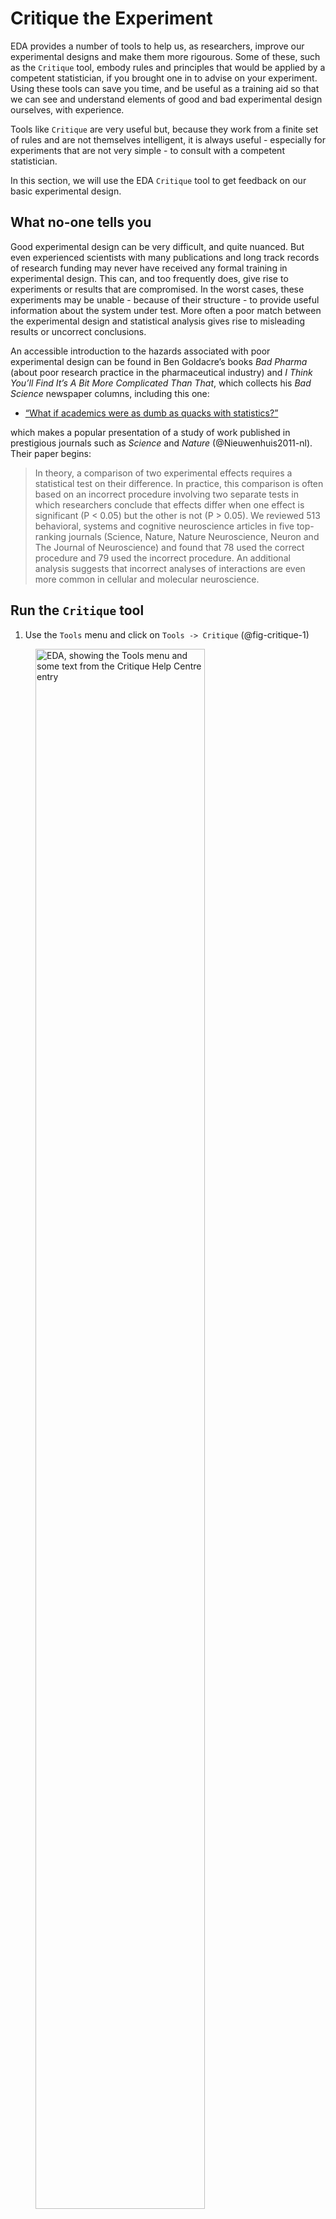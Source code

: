 # Critique the Experiment {#sec-critique-1}

EDA provides a number of tools to help us, as researchers, improve our experimental designs and make them more rigourous. Some of these, such as the `Critique` tool, embody rules and principles that would be applied by a competent statistician, if you brought one in to advise on your experiment. Using these tools can save you time, and be useful as a training aid so that we can see and understand elements of good and bad experimental design ourselves, with experience.

::: {.callout-warning}
Tools like `Critique` are very useful but, because they work from a finite set of rules and are not themselves intelligent, it is always useful - especially for experiments that are not very simple - to consult with a competent statistician.
:::

In this section, we will use the EDA `Critique` tool to get feedback on our basic experimental design.

::: {.callout-note collapse="true"}
## What no-one tells you

Good experimental design can be very difficult, and quite nuanced. But even experienced scientists with many publications and long track records of research funding may never have received any formal training in experimental design. This can, and too frequently does, give rise to experiments or results that are compromised. In the worst cases, these experiments may be unable - because of their structure - to provide useful information about the system under test. More often a poor match between the experimental design and statistical analysis gives rise to misleading results or uncorrect conclusions.

An accessible introduction to the hazards associated with poor experimental design can be found in Ben Goldacre's books _Bad Pharma_ (about poor research practice in the pharmaceutical industry) and _I Think You'll Find It's A Bit More Complicated Than That_, which collects his _Bad Science_ newspaper columns, including this one:

- ["What if academics were as dumb as quacks with statistics?"](https://www.badscience.net/2011/10/what-if-academics-were-as-dumb-as-quacks-with-statistics/)

which makes a popular presentation of a study of work published in prestigious journals such as _Science_ and _Nature_ (@Nieuwenhuis2011-nl). Their paper begins:

> In theory, a comparison of two experimental effects requires a statistical test on their difference. In practice, this comparison is often based on an incorrect procedure involving two separate tests in which researchers conclude that effects differ when one effect is significant (P < 0.05) but the other is not (P > 0.05). We reviewed 513 behavioral, systems and cognitive neuroscience articles in five top-ranking journals (Science, Nature, Nature Neuroscience, Neuron and The Journal of Neuroscience) and found that 78 used the correct procedure and 79 used the incorrect procedure. An additional analysis suggests that incorrect analyses of interactions are even more common in cellular and molecular neuroscience.
:::

## Run the `Critique` tool

1. Use the `Tools` menu and click on `Tools -> Critique` (@fig-critique-1)

![EDA, showing the `Tools` menu and some text from the `Critique` Help Centre entry](assets/images/nc3rs-eda-critique-1.png){#fig-critique-1 width=80%}

::: {.callout-important}
The critique involves running analysis on a remote machine, and may take a couple of minutes, so please be patient.
:::

When the critique has finished, you will see a pop-up dialogue box describing the results of the analysis.

## Read the critique results

![EDA critique output indicating five errors, 19 warnings, and an advice message associated with our design](assets/images/nc3rs-eda-critique-2.png){#fig-critique-2 width=80%}

It turns out our experimental design has some issues: five errors, 19 warnings, and an advice message. Our simple design might be a bit more complicated than we think.

::: {.column-margin}
![Our experimental design isn't as good as we think it is!](assets/images/oh-noes.jpg){#fig-oh-noes}
:::

1. Click on the `OK` button
2. Note the locations and kinds of feedback the `Critique` tool provided (@fig-critique-3)

![The EDA critique output highlights errors with a red box, warnings with an amber box, and advice with a blue box. There are errors in our Experiment node, in the _control_ and _treatment_ Group nodes, and in our Outcome measure node. There are warnings all over the experimental design.](assets/images/nc3rs-eda-critique-3.png){#fig-critique-3 width=80%}

::: {.callout-note}
## Errors and Warnings: What should we fix?

The EDA `Critique` tool reports three kinds of issue:

1. **Errors** are critical problems with the design that would prevent the tool from being able to decide upon an appropriate statistical analysis, or that would indicate structural problems with the design, such as missing or inappropriate elements, that would compromise the experiment fatally. Errors will block further analysis of the experimental design.
2. **Warnings** are generally about missing information that, while not compromising the experiment to the point that it just won't work, may result in inappropriate analyses. A typical example of this is when the design does not take experimental subject sex into account, this is raised as a warning. Working with a single sex can be justified (e.g. prostate cancer research, breast cancer research) but in general is not good practice and can compromise the interpretation or applicability of results. Warnings typically highlight where clarification could alter the analysis method or interpretation.
3. **Advice** labels are similar to warnings in that they highlight ambiguities or areas where unstated decisions might alter the conduct or interpretation of the experiment. They are typically less severe than warnings.

Errors must be fixed for the experimental design to be considered at all usable. Issues flagged as warnings or advice notices need not be fixed, as the choices made may be justified. However, it is always worthwhile inspecting the warnings, as attending to them may help clarify and improve the design. 
:::

::: {.callout-tip}
It can help to have a strategy to approach dealing with `Critique` tool output. Two principles might help resolve issues more efficiently.

1. Deal with errors first, then warnings, then advice
2. Issues in the Experiment node might affect other nodes in the experiment, so attend to these first.
3. Issues in nodes "early" in the experiment (e.g. in defining experimental groups) might affect nodes "downstream" in the experiment, so work from defining your groups through to the analysis step.
:::

::: {.callout-important}
On this page we will deal only with the highlighted errors. Later in the workshop we will handle an implication of one of the warnings.
:::

## Resolve Experiment node errors

1. Following our advice in the box above, click on the red error box associated with the Experiment node to see the error message (@fig-critique-4).

![The Experiment node error indicates two problems: our experimental unit is missing, and the independent variable of interest is not specified. These errors would be expected to affect the whole experiment.](assets/images/nc3rs-eda-critique-4.png){#fig-critique-4 width=80%}

::: {.callout-tip}
The bold text in the error dialogue box provides links to help text and advice about resolving each specific error, and what options are available to you.
:::

### Resolve the "experimental unit" error

1. Click on the `OK` button to close the dialogue box.

::: {.callout-note collapse="true"}
## Experimental units

An _experimental unit_ is the subject that is exposed to an intervention, in the course of the experiment, _independently_ of other experimental units. Most of the time in _in vivo_ research the experimental unit is a single animal, but it might in some cases be a group of animals, part of an animal (if you are testing distinct limbs of the same animal, for instance), or the same animal at different periods of time.

The _sample size_ of an experiment is the number of experimental units in each group. It is critical for good statistics, and being able to make an appropriate inference from your experiment, that the experimental unit is well defined.

In the workshop experiment, we are taking a _systemic measurement_ of blood glucose from each animal at the endpoint of the experiment, so our experimental unit is the `animal`.
:::

2. Add a new **Experimental unit** node, by clicking on the grey lozenge in the Pool Group node's icon menu (@fig-critique-5).

![The grey lozenge icon in the Group node panel creates a new **Experimental unit** node.](assets/images/nc3rs-eda-critique-5.png){#fig-critique-5 width=80%}

3. Drag the new node into a clear space, and click on the `properties` icon to bring up the Node properties pane (@fig-critique-6).

![The **Experimental unit** node field panel](assets/images/nc3rs-eda-critique-6.png){#fig-critique-6 width=80%}

4. Rename the node in the **label** field as "Animal" and select "animal" from the **experimental unit is** drop-down (@fig-critique-7). Then click the `Close` button.

![Renaming the **Experimental unit** node, and specifying the experimental unit type.](assets/images/nc3rs-eda-critique-7.png){#fig-critique-7 width=80%}

### Resolve the "independent variable of interest" error

::: {.callout-note collapse="true"}
## Independent variable of interest

An _independent variable of interest_ in an experiment is a parameter that is under the control of and/or manipulated by the experimenter. Other terms for the same thing include _parameter_, _predictor_, or _factor of interest_.

Here, our independent variable of interest is `drug A`, as we are testing the response of animals in the presence or absence of the drug, and the administration of the drug is under the experimenter's control.
:::

::: {.callout-important}
To add an independent variable of interest to our design, we need to introduce two new node types:

1. An **Independent variable of interest** node, which states what the variable itself is (e.g. dosage, surgery, drug)
2. Two **Variable category** nodes, because our variable is _categorical_ - it is subdivided into two categories: "vehicle only", and "vehicle + drug".
:::

1. Drag an **Independent variable of interest** node from the sidebar on the left, onto the canvas. Double-click on the node, and rename it as "Drug A" (@fig-critique-8).

![A new **Independent variable of interest** node, renamed as "Drug A". This represents a variable that describes whether drug A was administered or not.](assets/images/nc3rs-eda-critique-8.png){#fig-critique-8 width=80%}

2. Use the green lozenge icon in the Drug A Independent variable node you just made to create two **Variable category** nodes, linked to the independent variable (@fig-critique-9).

![Clicking on the green lozenge icon twice creates two new **Variable category** nodes, which describe the categories that the "Drug A" variable may belong to. ](assets/images/nc3rs-eda-critique-9.png){#fig-critique-9 width=80%}

3. Rename the Variable category nodes as "vehicle" and "vehicle + drug" (@fig-critique-10).

![The **Variable category** nodes are named "vehicle" and "vehicle + drug" to represent the two categories for the "Drug A" variable.](assets/images/nc3rs-eda-critique-10.png){#fig-critique-10 width=80%}

4. Link the "Drug A" variable to the **Analysis** node by dragging the _arrow_ icon from the "Drug A" node icon panel onto the Analysis node (@fig-critique-11). This adds an arrow to the diagram indicating that "Drug A" is a _factor of interest_ for the analysis.

![The "Drug A" variable is linked to the Analysis node as a _factor of interest_.](assets/images/nc3rs-eda-critique-11.png){#fig-critique-11 width=80%}

## Rerun the `Critique` tool

::: {.callout-tip}
## The critique-fix-critique cycle

The usual way to run the EDA tool is to critique your design, then fix one or more issues, and run the critique again to see what has changed. We repeat the cycle until the `Critique` tool reports no errors or issues.
:::

1. Use the `Tools` menu and click on `Tools -> Critique`
2. Read the critique output.

![EDA critique output indicating seven errors, 19 warnings, and an advice message associated with our design](assets/images/nc3rs-eda-critique-12.png){#fig-critique-12 width=80%}

The output suggests that we have more errors than before, even though the errors on the Experiment node have been successfully resolved (@fig-oh-noes).

## Resolve Group node errors

1. Click on the `OK` button to close the critique results.
2. Click on the Error icon, on the Control Group node. This brings up a popup warning us that the experimental grous are not differentiated from each other: the EDA tool cannot tell the difference between the two groups (@fig-critique-13).

![The design tool tells us that it cannot differentiate between experimental groups](assets/images/nc3rs-eda-critique-13.png){#fig-critique-13 width=80%}

::: {.callout-important}
## Using variable categories as "tags"

The EDA tool advises us to use the **Variable category** nodes we created earlier as "tags". This means that it wants us to assign the variable categories ("vehicle" and "vehicle + drug") to explicitly associate one or more variable categories with each **Pharmacological intervention** node. Doing so tells the design tool which variable in the statistical analysis is associated with which practical intervention in our experiment.

To do this, we need to duplicate the two **Variable category** nodes, and drag one each to the appropriate **Pharmacological intervention** node.
:::

3. Select the "vehicle" and "vehicle + drug" nodes by dragging a box around the two green lozenges (@fig-critique-14).

![Selecting the two Variable category nodes places a blue box around each node.](assets/images/nc3rs-eda-critique-14.png){#fig-critique-14 width=80%}

4. Use the `Edit -> Copy` and `Edit -> Paste` menu items (@fig-critique-15) to create copies of both nodes (@fig-critique-16).

::: {.column-margin}
![The EDA tool's `Edit` menu.](assets/images/nc3rs-eda-critique-15.png){#fig-critique-15 width=80%}
:::

![Copy-pasting the Variable category nodes places them on the canvas, surrounded by red boxes.](assets/images/nc3rs-eda-critique-16.png){#fig-critique-16 width=80%}

5. Drag the "vehicle" Variable category node onto the "Vehicle only" Pharmacological intervention node (a green box will appear around the Pharmacological intervention node, when it is in place).
6. Drag the "vehicle + drug" Variable category node onto the "Vehicle + drug A" Pharmacological intervention node. Both interventions are now tagged with the appropriate variable category (@fig-critique-17).

![The Pharmacological intervention nodes with Variable category tags attached, and their corresponding Group nodes.](assets/images/nc3rs-eda-critique-17.png){#fig-critique-17 width=80%}

## Rerun the `Critique` tool

1. Use the `Tools` menu and click on `Tools -> Critique`
2. Read the critique output.

![EDA critique output indicating three errors, 19 warnings, and an advice message associated with our design](assets/images/nc3rs-eda-critique-18.png){#fig-critique-18 width=80%}

Everything is not fixed (@fig-oh-noes), but at least we are reducing the total number of errors.

## Resolve Outcome measure node errors

1. Close the critique output by clicking on the `OK` button.
2. Click on the Outcome measure node's Error icon. This brings up a popup warning us that the EDA tool does not know whether the outcome measure is continuous or categorical.

![The Outcome node error popup explaining that we need to specify whether the measure is continuous or categorical.](assets/images/nc3rs-eda-critique-19.png){#fig-critique-19 width=80%}

::: {.callout-note collapse="true"}
## Continuous or categorical

In general, variables in a statistical analysis can be either _continuous_, or _categorical_. We need to know whether variables (independent variables or outcome variables) are continuous or categorical in order to be able to determine an appropriate statistical approach.

- **continuous** variables represent measures that can take any value along a continuum, like dose concentration, weight, or age
- **categorical** variables represent measures that can be members of one of a limited set of categories, like "high dose"/"low dose" (two categories); "underweight"/"normal"/"overweight"; or "infant"/"child"/"adult".

**If the EDA tool does not know what kind of data is measured in the experiment, it cannot recommend a statistical approach.**
:::

::: {.callout-important}
In this experiment, our outcome measure is glucose concentration in plasma, which is a _continuous_ variable.
:::

3. Click on the Node properties icon for the "Glucose levels" Outcome measure node and select "continuous or discrete" from the **continuous or categorical** drop-down options, and set the **is primary outcome measure** to "yes" (@fig-critique-20). Then click on the `Close` button.

![Node properties for the Outcome measure ("glucose concentration") indicating that it is a continuous variable, and the primary experimental outcome measure.](assets/images/nc3rs-eda-critique-20.png){#fig-critique-20 width=80%}

## Rerun the `Critique` tool

1. Use the `Tools` menu and click on `Tools -> Critique`
2. Read the critique output, then click on the `OK` button to close.

![EDA critique output indicating two errors, 19 warnings, and an advice message associated with our design](assets/images/nc3rs-eda-critique-21.png){#fig-critique-21 width=80%}

All of the errors are _still_ not fixed (@fig-oh-noes), but we're nearly there.

## Resolve Independent variable of interest node errors

1. Click on the Error icon, on the Independent variable of interest node. This brings up a popup explaining what errors EDA finds (@fig-critique-22).

![The EDA tool finds two kinds of errors with the independent variable of interest: it has not been specified whether the variable is continuous or categorical, nor whether it is a repeated factor.](assets/images/nc3rs-eda-critique-22.png){#fig-critique-22 width=80%}

2. Click on the `OK` button to close the dialogue box.
3. Click on the Node properties icon, on the "Drug A" Independent variable node to bring up the Node properties panel.
4. Our "Drug A" variable is categorical (the drug is either present or not), and we are taking a single endpoint measurement, so it is not a repeated measure. Set the **continuous or categorical** field to "categorical, ordinal, nominal or binary", and the **is repeated factor** field to "no" (@fig-critique-23), and click on the `Close` button.

![Set the **continuous or categorical** field to "categorical, ordinal, nominal or binary", and the **is repeated factor** field to "no", for the "Drug A" independent variable.](assets/images/nc3rs-eda-critique-23.png){#fig-critique-23 width=80%}

## Rerun the `Critique` tool

1. Use the `Tools` menu and click on `Tools -> Critique`
2. Read the critique output, then click on the `OK` button to close.

![EDA critique output indicating no errors, 20 warnings, and an advice message associated with our design](assets/images/nc3rs-eda-critique-24.png){#fig-critique-24 width=80%}

We have fixed all of the errors, and can proceed to inspecting the warning messages, to clarify the experimental design further.
